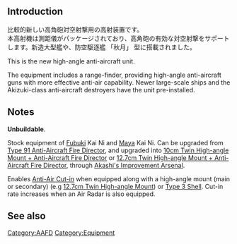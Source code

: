 {{Template:Equipmentinfo
|name = Type 94 Anti-Aircraft Fire Director 
|id = 121 
|japanesename = 94式高射装置 
|icon = {{AntiAircraftFireDirector}}
|type = Anti-Aircraft Fire Director
|effect = {{AA}}+3 {{Evasion}}+1 
|scrap = {{Ammo}}1 {{Bauxite}}2 
|image = <gallery type="slideshow" widths="360px" position="center" hideaddbutton="true">
Equipment121-1.png
Equipment121-2.png
Equipment121-3.png
Equipment121-4.png
</gallery>
| DD= lime
| LC= lime
| CL= lime
| CLT= lime
| CA= lime
| CAV= lime
| BB=lime
| BBV=lime
| FASTBB=lime
| AV= lime
| CVL= lime
| CV= lime
|CVB = lime
| SS=
| SSV=
| AS= lime
| AR= lime
}}

==Introduction==
比較的新しい高角砲対空射撃用の高射装置です。<br>本高射機は測距儀がパッケージされており、高角砲の有効な対空射撃をサポートします。新造大型艦や、防空駆逐艦 「秋月」 型に搭載されました。 

This is the new high-angle anti-aircraft unit.

The equipment includes a range-finder, providing high-angle anti-aircraft guns with more effective anti-air capability. Newer large-scale ships and the Akizuki-class anti-aircraft destroyers have the unit pre-installed.

==Notes==

'''Unbuildable'''.

Stock equipment of [[Fubuki]] Kai Ni and [[Maya]] Kai Ni. Can be upgraded from [[Type 91 Anti-Aircraft Fire Director]], and upgraded into [[10cm Twin High-angle Mount + Anti-Aircraft Fire Director]] or [[12.7cm Twin High-angle Mount + Anti-Aircraft Fire Director]], through [[Akashi's Improvement Arsenal]].

Enables [[Aerial Combat#Anti-Air Cut-In|Anti-Air Cut-in]] when equipped along with a high-angle mount (main or secondary) (e.g [[12.7cm Twin High-angle Mount]]) or [[Type 3 Shell]]. Cut-in rate increases when an Air Radar is also equipped.

==See also==
{{Equipmentlist}}
[[Category:AAFD]]
[[Category:Equipment]]